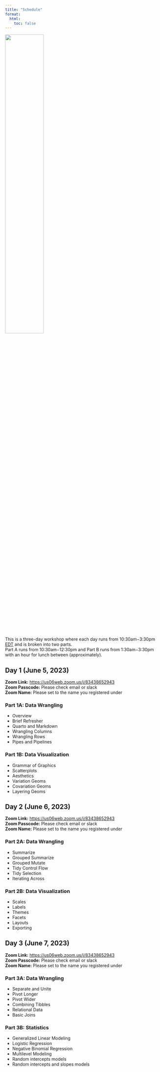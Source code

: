 ```yaml
---
title: "Schedule"
format:
  html:
    toc: false
---
```


:::{.text-center}
![](../img/date_picker_2780E3.svg){width="50%"}
:::

This is a three-day workshop where each day runs from 10:30am&#8722;3:30pm [EDT](https://time.is/EDT) and is broken into two parts.<br />
Part A runs from 10:30am&#8722;12:30pm and Part B runs from 1:30am&#8722;3:30pm with an hour for lunch between (approximately).

## Day 1 (June 5, 2023)

**Zoom Link:** <https://us06web.zoom.us/j/83438652943><br />
**Zoom Passcode:** Please check email or slack<br />
**Zoom Name:** Please set to the name you registered under

### Part 1A: Data Wrangling

  - Overview
  - Brief Refresher
  - Quarto and Markdown
  - Wrangling Columns
  - Wrangling Rows
  - Pipes and Pipelines

  
### Part 1B: Data Visualization

  - Grammar of Graphics
  - Scatterplots
  - Aesthetics
  - Variation Geoms
  - Covariation Geoms
  - Layering Geoms


## Day 2 (June 6, 2023)

**Zoom Link:** <https://us06web.zoom.us/j/83438652943><br />
**Zoom Passcode:** Please check email or slack<br />
**Zoom Name:** Please set to the name you registered under

### Part 2A: Data Wrangling

  - Summarize
  - Grouped Summarize
  - Grouped Mutate
  - Tidy Control Flow
  - Tidy Selection
  - Iterating Across

### Part 2B: Data Visualization

  - Scales
  - Labels
  - Themes
  - Facets
  - Layouts
  - Exporting

## Day 3 (June 7, 2023)

**Zoom Link:** <https://us06web.zoom.us/j/83438652943><br />
**Zoom Passcode:** Please check email or slack<br />
**Zoom Name:** Please set to the name you registered under

### Part 3A: Data Wrangling

  - Separate and Unite
  - Pivot Longer
  - Pivot Wider
  - Combining Tibbles
  - Relational Data
  - Basic Joins

### Part 3B: Statistics

  - Generalized Linear Modeling
  - Logistic Regression
  - Negative Binomial Regression
  - Multilevel Modeling
  - Random intercepts models
  - Random intercepts and slopes models
